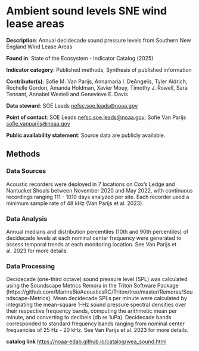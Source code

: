 # Ambient sound levels SNE wind lease areas {#wea_sound}

**Description**: Annual decidecade sound pressure levels from Southern New England Wind Lease Areas

**Found in**: State of the Ecosystem - Indicator Catalog (2025) 

**Indicator category**: Published methods, Synthesis of published information

**Contributor(s)**: Sofie M. Van Parijs, Annamaria I. DeAngelis, Tyler Aldrich, Rochelle Gordon, Amanda Holdman, Xavier Mouy, Timothy J. Rowell, Sara Tennant, Annabel Westell and Genevieve E. Davis
  
**Data steward**: SOE Leads <nefsc.soe.leads@noaa.gov>
  
**Point of contact**: SOE Leads <nefsc.soe.leads@noaa.gov>; Sofie Van Parijs <sofie.vanparijs@noaa.gov>
  
**Public availability statement**: Source data are publicly available.

## Methods

### Data Sources

Acoustic recorders were deployed in 7 locations on Cox’s Ledge and Nantucket Shoals between November 2020 and May 2022, with continuous recordings ranging 111 - 1010 days analyzed per site. Each recorder used a minimum sample rate of 48 kHz (Van Parijs et al. 2023). 

### Data Analysis

Annual medians and distribution percentiles (10th and 90th percentiles) of decidecade levels at each nominal center frequency were generated to assess temporal trends at each monitoring location. See Van Parijs et al. 2023 for more details.

### Data Processing 

Decidecade (one-third octave) sound pressure level (SPL) was calculated using the Soundscape Metrics Remora in the Triton Software Package (https://github.com/MarineBioAcousticsRC/Triton/tree/master/Remoras/Soundscape-Metrics). Mean decidecade SPLs per minute were calculated by integrating the mean-square 1-Hz sound pressure spectral densities over their respective frequency bands, computing the arithmetic mean per minute, and converting to decibels (db re 1uPa). Decidecade bands corresponded to standard frequency bands ranging from nominal center frequencies of 25 Hz - 20 kHz. See Van Parijs et al. 2023 for more details.

**catalog link**
<https://noaa-edab.github.io/catalog/wea_sound.html>